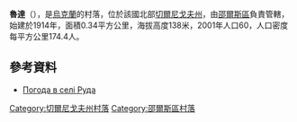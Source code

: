 {{coord|51|39|25|N|32|4|1|E|scale:100000|display=title}}

'''魯達'''（{{lang-uk|Руда}}），是[[烏克蘭|烏克蘭]]的村落，位於該國北部[[切爾尼戈夫州|切爾尼戈夫州]]，由[[邵爾斯區|邵爾斯區]]負責管轄，始建於1914年，面積0.34平方公里，海拔高度138米，2001年人口60，人口密度每平方公里174.4人。

==參考資料==
* [http://weather.in.ua/ua/chernigovskaja/22829 Погода в селі Руда] {{Wayback|url=http://weather.in.ua/ua/chernigovskaja/22829 |date=20160305090141 }}

[[Category:切爾尼戈夫州村落|Category:切爾尼戈夫州村落]]
[[Category:邵爾斯區村落|Category:邵爾斯區村落]]


{{Chernihiv-geo-stub}}